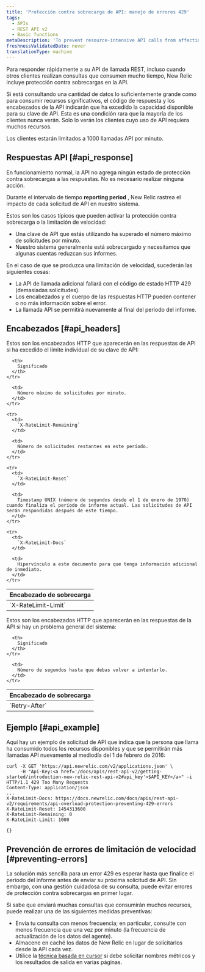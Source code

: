 ```yaml
---
title: 'Protección contra sobrecarga de API: manejo de errores 429'
tags:
  - APIs
  - REST API v2
  - Basic functions
metaDescription: 'To prevent resource-intensive API calls from affecting other customers'' API calls, New Relic''s REST API includes overload protection.'
freshnessValidatedDate: never
translationType: machine
---
```


Para responder rápidamente a su API de llamada REST, incluso cuando otros clientes realizan consultas que consumen mucho tiempo, New Relic incluye protección contra sobrecargas en la API.

Si está consultando una cantidad de datos lo suficientemente grande como para consumir recursos significativos, el código de respuesta y los encabezados de la API indicarán que ha excedido la capacidad disponible para su clave de API. Esta es una condición rara que la mayoría de los clientes nunca verán. Solo lo verán los clientes cuyo uso de API requiera muchos recursos.

Los clientes estarán limitados a 1000 llamadas API por minuto.

## Respuestas API [#api_response]

En funcionamiento normal, la API no agrega ningún estado de protección contra sobrecargas a las respuestas. No es necesario realizar ninguna acción.

Durante el intervalo de tiempo <DoNotTranslate>**reporting period**</DoNotTranslate> , New Relic rastrea el impacto de cada solicitud de API en nuestro sistema.

Estos son los casos típicos que pueden activar la protección contra sobrecarga o la limitación de velocidad:

* Una clave de API que estás utilizando ha superado el número máximo de solicitudes por minuto.
* Nuestro sistema generalmente está sobrecargado y necesitamos que algunas cuentas reduzcan sus informes.

En el caso de que se produzca una limitación de velocidad, sucederán las siguientes cosas:

* La API de llamada adicional fallará con el código de estado HTTP 429 (demasiadas solicitudes).
* Los encabezados y el cuerpo de las respuestas HTTP pueden contener o no más información sobre el error.
* La llamada API se permitirá nuevamente al final del período del informe.

## Encabezados [#api_headers]

Estos son los encabezados HTTP que aparecerán en las respuestas de API si ha excedido el límite individual de su clave de API:

<table>
  <thead>
    <tr>
      <th>
        Encabezado de sobrecarga
      </th>

      <th>
        Significado
      </th>
    </tr>
  </thead>

  <tbody>
    <tr>
      <td>
        `X-RateLimit-Limit`
      </td>

      <td>
        Número máximo de solicitudes por minuto.
      </td>
    </tr>

    <tr>
      <td>
        `X-RateLimit-Remaining`
      </td>

      <td>
        Número de solicitudes restantes en este período.
      </td>
    </tr>

    <tr>
      <td>
        `X-RateLimit-Reset`
      </td>

      <td>
        Timestamp UNIX (número de segundos desde el 1 de enero de 1970) cuando finaliza el período de informe actual. Las solicitudes de API serán respondidas después de este tiempo.
      </td>
    </tr>

    <tr>
      <td>
        `X-RateLimit-Docs`
      </td>

      <td>
        Hipervínculo a este documento para que tenga información adicional de inmediato.
      </td>
    </tr>
  </tbody>
</table>

Estos son los encabezados HTTP que aparecerán en las respuestas de la API si hay un problema general del sistema:

<table>
  <thead>
    <tr>
      <th style={{ width: "400px" }}>
        Encabezado de sobrecarga
      </th>

      <th>
        Significado
      </th>
    </tr>
  </thead>

  <tbody>
    <tr>
      <td id="overload-reset">
        `Retry-After`
      </td>

      <td>
        Número de segundos hasta que debas volver a intentarlo.
      </td>
    </tr>
  </tbody>
</table>

## Ejemplo [#api_example]

Aquí hay un ejemplo de solicitud de API que indica que la persona que llama ha consumido todos los recursos disponibles y que se permitirán más llamadas API nuevamente al mediodía del 1 de febrero de 2016:

```
curl -X GET 'https://api.newrelic.com/v2/applications.json' \
     -H "Api-Key:<a href='/docs/apis/rest-api-v2/getting-started/introduction-new-relic-rest-api-v2#api_key'>$API_KEY</a>" -i
HTTP/1.1 429 Too Many Requests
Content-Type: application/json
...
X-RateLimit-Docs: https://docs.newrelic.com/docs/apis/rest-api-v2/requirements/api-overload-protection-preventing-429-errors
X-RateLimit-Reset: 1454313600
X-RateLimit-Remaining: 0
X-RateLimit-Limit: 1000

{}
```

## Prevención de errores de limitación de velocidad [#preventing-errors]

La solución más sencilla para un error 429 es esperar hasta que finalice el período del informe antes de enviar su próxima solicitud de API. Sin embargo, con una gestión cuidadosa de su consulta, puede evitar errores de protección contra sobrecargas en primer lugar.

Si sabe que enviará muchas consultas que consumirán muchos recursos, puede realizar una de las siguientes medidas preventivas:

* Envía tu consulta con menos frecuencia; en particular, consulte con menos frecuencia que una vez por minuto (la frecuencia de actualización de los datos del agente).
* Almacene en caché los datos de New Relic en lugar de solicitarlos desde la API cada vez.
* Utilice la [técnica basada en cursor](/docs/apis/rest-api-v2/requirements/pagination-api-output#metric_name_cursor_paging) si debe solicitar nombres métricos y los resultados de salida en varias páginas.